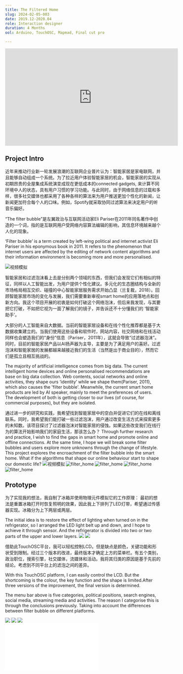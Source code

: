 ```yaml
---
title: The Filtered Home
slug: 2024-02-05-003
date: 2019.12-2020.04
role: Interaction designer
duration: 4 Months 
ool: Arduino, TouchOSC, Mapmad, Final cut pro

---
```


<iframe width="560" height="315" src="https://www.youtube.com/embed/Ey2CQztJBpc?si=pxk85SNOrPSsBkUt" title="YouTube video player" frameborder="0" allow="accelerometer; autoplay; clipboard-write; encrypted-media; gyroscope; picture-in-picture; web-share" referrerpolicy="strict-origin-when-cross-origin" allowfullscreen></iframe>

## Project Intro
近年来推动行业新一轮发展浪潮的互联网企业普片认为：智能家居是家电联网，并且能够自动组成一个系统。为了拉近用户体验智能家居的机会，智能家居的实现从初期昂贵的全屋集成系统演变成现在更低成本的connected gadgets, 来计算不同环境中人的状态，具有用户习惯的学习功能。与此同时，由于网络信息的过载和多样，很多社交媒体也都采用了各种各样的算法来为用户推送更加个性化的新闻，让新闻更加符合每个人的口味。例如，Spotify就采取协同过滤算法来决定用户的听音乐偏好。
<br />

“The filter bubble”是左翼政治与互联网活动家Eli Pariser在2011年同名著作中创造的一个词，指的是互联网用户受网络内容算法编辑的影响，其信息环境越来越个人化的现象。

‘Filter bubble’ is a term created by left-wing political and internet activist Eli Pariser in his eponymous book in 2011. It refers to the phenomenon that internet users are affected by the editing of network content algorithms and their information environment is becoming more and more personalised.

<Image src="/filter_home/filter_1.png" alt="视频模拟" className="my-6 rounded-lg" />

智能家居和过滤泡沫看上去是分别两个领域的东西，但我们会发现它们有相似的特征，同样以人工智能出发，为用户提供个性化建议。多元化的生态圈结构与全新的市场格局相互交织、碰撞的中心智能家居服务需求开始凸显（兰复裁，2018）。回顾智能家居市场的变化与发展，我们需要重新审视smart home的应用落地点和创新方向。我这个项目开展的初衷是如何打破这个网络泡沫，但后来我发现，与其要把它打破，不如把它视为一面了解我们的镜子，并告诉还不十分懂我们的 ‘智能家助手’。 
<br />

大部分的人工智能来自大数据。当前的智能家居设备和在线个性化推荐都是基于大数据收集建立的。当我们使用这些设备和软件时，网站内容，社交网络和在线活动同样也会塑造我们的“身份”信息（Pariser，2011年），这就会导致“过滤器泡沫”。同时，目前的智能家居产品以AI扬声器为主导，主要是为了满足用户的喜好。过滤泡沫和智能家居的发展都越来越接近我们的生活（当然是出于商业目的），然而它们是孤立且相互挑战的。
  
The majority of artificial intelligence comes from big data. The current intelligent home devices and online personalised recommendations are base on big data collection. Web contents, social networks and online activities, they shape ours ‘identity’ while we shape them(Pariser, 2011), which also causes the 'filter bubble'. Meanwhile, the current smart home products are led by AI speaker, mainly to meet the preferences of users. The development of both is getting closer to our lives (of course, for commercial purposes), but they are isolated.
<br />

通过进一步的研究和实践，我希望找到智能家居中的空白并促进它们的在线和离线联系。同时，我希望我们能打破一些过滤泡沫，用户通过改变生活方式来探索更多的未知数。该项目探讨了过滤器泡沫对智能家居的侵蚀。如果这些改变我们在线行为的算法开始影响我们的家庭生活，那该怎么办？
Through further research and practice, I wish to find the gaps in smart home and promote online and offline connections. At the same time, I hope we will break some filter bubbles and users explore more unknowns through the change of lifestyle. This project explores the encroachment of the filter bubble into the smart home. What if the algorithms that shape our online behaviour start to shape our domestic life?
<Image src="/filter_home/filter_2.png" alt="视频模拟" className="my-6 rounded-lg" />
<Image src="/filter_home/filter_3.png" alt="filter_home" className="my-6 rounded-lg" />
<Image src="/filter_home/filter_4.png" alt="filter_home" className="my-6 rounded-lg" />
<Image src="/filter_home/filter_5.png" alt="filter_home" className="my-6 rounded-lg" />
<Image src="/filter_home/filter_6.png" alt="filter_home" className="my-6 rounded-lg" />
<br />

## Prototype
为了实现我的想法，我自制了冰箱并使用物理元件模拟它的工作原理：
最初的想法是重置冰箱打开时恢复照明的效果，因此我上下排列了LED灯带，希望通过传感器实现。冰箱分为上下两层或两层。
  
The initial idea is to restore the effect of lighting when turned on in the refrigerator, so I arranged the LED light belt up and down, and I hope to achieve it through sensor. And the refrigerator is divided into two or two parts of the upper and lower layers.
<Image src="/filter_home/filter_7.png"  className="my-6 rounded-lg" />
<Image src="/filter_home/filter_8.png"  className="my-6 rounded-lg" />
<br />

借助此TouchOSC平台，我可以轻松控制LCD。但是缺点是颜色，关键功能和形状受到限制。经过三个版本的改进，最终版本才确定上方的菜单栏。有五个类别，政治职位，搜索引擎，社交媒体，流媒体和活动。我将其归类的原因是基于先前的结论。考虑到不同平台上的滤泡之间的差异。
  
With this TouchOSC platform, I can easily control the LCD. But the shortcoming is the colour, the key function and the shape is limited.After three versions of the improvement, the final version is determined.
  
The menu bar above is five categories, political positions, search engines, social media, streaming media and activities. The reason I categorise this is through the conclusions previously. Taking into account the differences between filter bubble on different platforms.

<Image src="/filter_home/filter_9.png"  className="my-6 rounded-lg" />
<Image src="/filter_home/filter_10.png"  className="my-6 rounded-lg" />
<Image src="/filter_home/filter_11.png"  className="my-6 rounded-lg" />
<br />

<iframe src='//player.bilibili.com/player.html?bvid=BV15L4y1e7Jz&cid=388265987&p=1&share_source=copy_web' scrolling='no' border='0' frameborder='no' framespacing='0' allowfullscreen='true'></iframe>